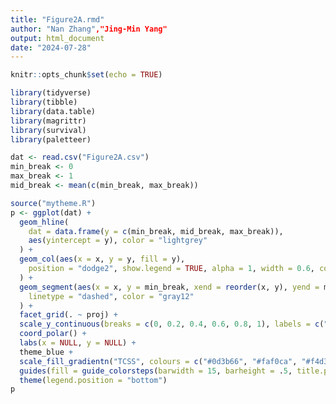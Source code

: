 ---
title: "Figure2A.rmd"
author: "Nan Zhang","Jing-Min Yang"
output: html_document
date: "2024-07-28"
---

```{r setup, include=FALSE}
knitr::opts_chunk$set(echo = TRUE)
```
```{r}
library(tidyverse)
library(tibble)
library(data.table)
library(magrittr)
library(survival)
library(paletteer)

dat <- read.csv("Figure2A.csv")
min_break <- 0
max_break <- 1
mid_break <- mean(c(min_break, max_break))

source("mytheme.R")
p <- ggplot(dat) +
  geom_hline(
    dat = data.frame(y = c(min_break, mid_break, max_break)),
    aes(yintercept = y), color = "lightgrey"
  ) +
  geom_col(aes(x = x, y = y, fill = y),
    position = "dodge2", show.legend = TRUE, alpha = 1, width = 0.6, colour = "black", lwd = 0.8
  ) +
  geom_segment(aes(x = x, y = min_break, xend = reorder(x, y), yend = max_break),
    linetype = "dashed", color = "gray12"
  ) +
  facet_grid(. ~ proj) +
  scale_y_continuous(breaks = c(0, 0.2, 0.4, 0.6, 0.8, 1), labels = c("0.0", "0.2", "0.4", "0.6", "0.8", "1.0")) +
  coord_polar() +
  labs(x = NULL, y = NULL) +
  theme_blue +
  scale_fill_gradientn("TCSS", colours = c("#0d3b66", "#faf0ca", "#f4d35e", "#ee964b", "#f95738")) +
  guides(fill = guide_colorsteps(barwidth = 15, barheight = .5, title.position = "top", title.hjust = .5, show.limits = F)) +
  theme(legend.position = "bottom")
p
```
